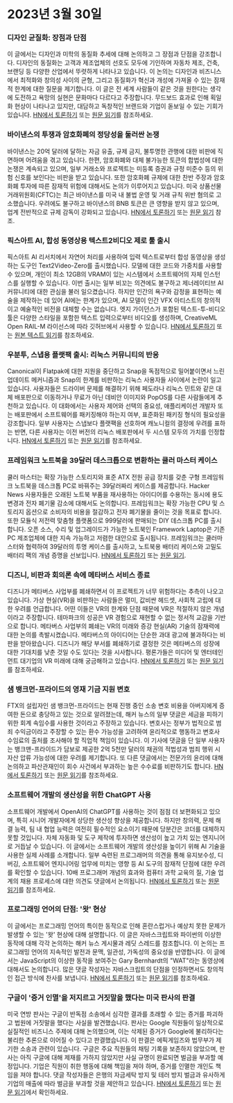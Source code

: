 

<CallToAction />

<Steps>

# 2023년 3월 30일

### 디자인 균질화: 장점과 단점

이 글에서는 디자인과 미학의 동질화 추세에 대해 논의하고 그 장점과 단점을 강조합니다. 디자인의 동질화는 고객과 제조업체의 선호도 모두에 기인하며 자동차 제조, 건축, 브랜딩 등 다양한 산업에서 뚜렷하게 나타나고 있습니다. 이 논의는 디자인과 비즈니스에서 최적화와 창의성 사이의 균형, 그리고 동질화가 혁신과 개성에 가져올 수 있는 잠재적 한계에 대한 질문을 제기합니다. 이 글은 전 세계 사람들이 같은 것을 원한다는 생각에 도전하고 욕망의 실현은 문화마다 다르다고 주장합니다. 무드보드 효과로 인해 획일화 현상이 나타나고 있지만, 대담하고 독창적인 브랜드와 기업이 돋보일 수 있는 기회가 있습니다.
[HN에서 토론하기](http://news.ycombinator.com/item?id=35355703) 또는 [원문 읽기](https://www.alexmurrell.co.uk/articles/the-age-of-average)를 참조하세요.

### 바이낸스의 투쟁과 암호화폐의 정당성을 둘러싼 논쟁

바이낸스는 20억 달러에 달하는 자금 유출, 규제 금지, 불투명한 관행에 대한 비판에 직면하며 어려움을 겪고 있습니다. 한편, 암호화폐와 대체 불가능한 토큰의 합법성에 대한 논쟁은 계속되고 있으며, 일부 거래소와 프로젝트는 미등록 증권과 규정 미준수 등의 위험 신호를 보인다는 비판을 받고 있습니다. 또한 암호화폐 규제에 대한 찬반 주장과 암호화폐 투자에 따른 잠재적 위험에 대해서도 논의가 이루어지고 있습니다. 미국 상품선물거래위원회(CFTC)는 최근 바이낸스를 미국 내 불법 운영 및 거래 규칙 위반 혐의로 고소했습니다. 우려에도 불구하고 바이낸스의 BNB 토큰은 큰 영향을 받지 않고 있으며, 업계 전반적으로 규제 감독이 강화되고 있습니다.
[HN에서 토론하기](http://news.ycombinator.com/item?id=35351805) 또는 [원문 읽기](https://www.wsj.com/articles/binance-sees-2-billion-in-outflows-as-troubles-compound-9a136e21) 참조.

### 픽스아트 AI, 합성 동영상용 텍스트2비디오 제로 툴 출시

픽스아트 AI 리서치에서 자연어 처리를 사용하여 입력 텍스트로부터 합성 동영상을 생성하는 도구인 Text2Video-Zero를 출시했습니다. 모델에 대한 코드와 가중치를 사용할 수 있으며, 개인이 최소 12GB의 VRAM이 있는 시스템에서 소프트웨어의 자체 인스턴스를 실행할 수 있습니다. 이번 출시는 일부 비꼬는 의견에도 불구하고 제너레이티브 AI 커뮤니티에 대한 관심을 불러 일으켰습니다. 하지만 인간의 욕구와 감정을 표현하는 예술을 제작하는 데 있어 AI에는 한계가 있으며, AI 모델이 인간 VFX 아티스트의 창의적이고 예술적인 비전을 대체할 수는 없습니다. 엣지 가이던스가 포함된 텍스트-투-비디오 툴은 다양한 스타일을 포함한 텍스트 입력으로부터 비디오를 생성하며, CreativeML Open RAIL-M 라이선스에 따라 깃허브에서 사용할 수 있습니다.
[HN에서 토론하기](http://news.ycombinator.com/item?id=35352452) 또는 [원본 텍스트 읽기](https://github.com/Picsart-AI-Research/Text2Video-Zero)를 참조하세요.

### 우분투, 스냅용 플랫팩 출시: 리눅스 커뮤니티의 반응

Canonical이 Flatpak에 대한 지원을 중단하고 Snap을 독점적으로 밀어붙이면서 느린 업데이트 메커니즘과 Snap의 한계를 비판하는 리눅스 사용자들 사이에서 논란이 일고 있습니다. 사용자들은 드라이버 문제를 해결하기 위해 페도라나 리눅스 민트와 같은 대체 배포판으로 이동하거나 무료가 아닌 데비안 이미지와 PopOS를 다른 사람들에게 추천하고 있습니다. 이 대화에서는 사용자 제어와 선택의 중요성, 애플리케이션 개발자 또는 배포판에서 소프트웨어를 패키징해야 하는지 여부, 표준화된 패키징 형식의 필요성을 강조합니다. 일부 사용자는 스냅보다 플랫팩을 선호하며 캐노니컬의 결정에 우려를 표하는 반면, 다른 사용자는 이전 버전의 리눅스 배포판에서 두 시스템 모두의 가치를 인정합니다.
[HN에서 토론하기](http://news.ycombinator.com/item?id=35354729) 또는 [원문 읽기](https://lwn.net/SubscriberLink/927262/6adb2350e2b0d2ce/)를 참조하세요.

### 프레임워크 노트북을 39달러 데스크톱으로 변환하는 쿨러 마스터 케이스

쿨러 마스터는 확장 가능한 스토리지와 표준 ATX 전원 공급 장치를 갖춘 구형 프레임워크 노트북을 데스크톱 PC로 바꿔주는 39달러짜리 케이스를 제공합니다. Hacker News 사용자들은 오래된 노트북 부품을 재사용하는 아이디어를 수용하는 동시에 용도 변경과 전자 폐기물 감소에 대해서도 논의합니다. 프레임워크는 확장 가능한 CPU 및 스토리지 옵션으로 소비자의 비용을 절감하고 전자 폐기물을 줄이는 것을 목표로 합니다. 또한 모듈식 저전력 맞춤형 플랫폼으로 999달러에 판매되는 DIY 데스크톱 PC를 출시합니다. 오픈 소스, 수리 및 업그레이드가 가능한 노트북인 Framework Laptop은 기존 PC 제조업체에 대한 지속 가능하고 저렴한 대안으로 출시됩니다. 프레임워크는 쿨러마스터와 협력하여 39달러의 투명 케이스를 출시하고, 노트북용 배터리 케이스와 고밀도 배터리 팩의 개념 증명을 선보입니다.
[HN에서 토론하기](http://news.ycombinator.com/item?id=35350288) 또는 [원문 읽기](https://www.theverge.com/2023/3/23/23652939/framework-cooler-master-sff-pc-case).

### 디즈니, 비판과 회의론 속에 메타버스 서비스 종료

디즈니가 메타버스 사업부를 폐쇄하면서 이 프로젝트가 너무 위험하다는 추측이 나오고 있습니다. 가상 현실(VR)을 비판하는 사람들은 멀미, 값비싼 헤드셋, 사회적 고립에 대한 우려를 언급합니다. 어떤 이들은 VR의 한계와 단점 때문에 VR은 적절하지 않은 개념이라고 주장합니다. 테마파크의 성공은 VR 경험으로 재현할 수 없는 정서적 교감을 기반으로 합니다. 메타버스 사업부의 폐쇄는 VR의 미래와 증강 현실(AR) 기술의 잠재력에 대한 논의를 촉발시켰습니다. 메타버스의 아이디어는 단순한 과대 광고에 불과하다는 비판을 받아왔습니다. 디즈니가 해당 부서를 폐쇄하기로 결정한 것은 메타버스의 성장에 대한 기대치를 낮춘 것일 수도 있다는 것을 시사합니다. 평론가들은 미디어 및 엔터테인먼트 대기업의 VR 미래에 대해 궁금해하고 있습니다.
[HN에서 토론하기](http://news.ycombinator.com/item?id=35350952) 또는 [원문 읽기](https://www.wsj.com/articles/disney-eliminates-its-metaverse-division-as-part-of-companys-layoffs-plan-94b03650)를 참조하세요.

### 샘 뱅크먼-프라이드의 영재 기금 지원 변호

FTX의 설립자인 샘 뱅크먼-프라이드는 현재 진행 중인 소송 변호 비용을 아버지에게 증여한 돈으로 충당하고 있는 것으로 알려졌는데, 해커 뉴스의 일부 댓글은 세금을 피하기 위한 회계 속임수를 사용한 것이라고 주장하고 있습니다. 변호사는 정부가 법적으로 범죄 수익금이라고 주장할 수 있는 환수 가능성을 고려하여 윤리적으로 행동하고 변호사 수임료의 출처를 조사해야 할 직업적 책임이 있습니다. 이 기사에 댓글을 단 일부 사용자는 뱅크맨-프라이드가 담보로 제공한 2억 5천만 달러의 채권의 적법성과 범죄 행위 시 자산 압류 가능성에 대한 우려를 제기합니다. 또 다른 댓글에서는 전문가의 윤리에 대해 논의하고 파산관재인이 회수 사건에서 부과하는 높은 수수료를 비판하기도 합니다.
[HN에서 토론하기](http://news.ycombinator.com/item?id=35358698) 또는 [원문 읽기](https://www.forbes.com/sites/sarahemerson/2023/03/29/sam-bankman-fried-legal-fees-funded-by-alameda-money-gifted-to-father-joe-bankman/)를 참조하세요.

### 소프트웨어 개발의 생산성을 위한 ChatGPT 사용

소프트웨어 개발에서 OpenAI의 ChatGPT를 사용하는 것이 점점 더 보편화되고 있으며, 특히 시니어 개발자에게 상당한 생산성 향상을 제공합니다. 하지만 창의력, 문제 해결 능력, 팀 내 협업 능력은 여전히 필수적인 요소이기 때문에 당분간은 코더를 대체하지 못할 것입니다. 자체 자동화 및 도구 제작에 투자하면 생산성이 높고 가치 있는 엔지니어로 거듭날 수 있습니다. 이 글에서는 소프트웨어 개발의 생산성을 높이기 위해 AI 기술을 사용한 실제 사례를 소개합니다. 일부 숙련된 프로그래머의 의견을 통해 유지보수성, 디버깅, 소프트웨어 엔지니어링 업무에 미치는 영향 등 AI 도구의 잠재적 단점에 대한 우려를 확인할 수 있습니다. 10배 프로그래머 개념의 효과와 컴퓨터 과학 교육의 질, 기술 업계의 채용 프로세스에 대한 의견도 댓글에서 논의됩니다.
[HN에서 토론하기](http://news.ycombinator.com/item?id=35356054) 또는 [원문 읽기](https://kadekillary.work/posts/1000x-eng/)를 참조하세요.

### 프로그래밍 언어의 단점: '왓' 현상

이 글에서는 프로그래밍 언어의 특이한 동작으로 인해 혼란스럽거나 예상치 못한 문제가 발생할 수 있는 '왓' 현상에 대해 설명합니다. 이 글은 자바스크립트와 파이썬의 이상한 동작에 대해 각각 논의하는 해커 뉴스 게시물과 레딧 스레드를 참조합니다. 이 논의는 프로그래밍 언어의 지속적인 발전과 문맥, 일관성, 가독성의 중요성을 반영합니다. 이 글에서는 JavaScript의 이상한 동작을 보여주는 Gary Bernhardt의 "WAT"라는 동영상에 대해서도 논의합니다. 많은 댓글 작성자는 자바스크립트의 단점을 인정하면서도 창의적인 접근 방식에 찬사를 보냅니다.
[HN에서 토론하기](http://news.ycombinator.com/item?id=35363044) 또는 [원문 읽기](https://www.destroyallsoftware.com/talks/wat)를 참조하세요.

### 구글이 '증거 인멸'을 저지르고 거짓말을 했다는 미국 판사의 판결

미국 연방 판사는 구글이 반독점 소송에서 심각한 결과를 초래할 수 있는 증거를 파괴하고 법원에 거짓말을 했다는 사실을 발견했습니다. 판사는 Google 직원들이 일상적으로 실질적인 비즈니스 주제에 대해 논의했으며, 이는 삭제된 증거가 Google에 불리하다는 불리한 추론으로 이어질 수 있다고 판결했습니다. 이 판결은 에픽게임즈와 법무부가 제기한 소송과 관련이 있습니다. 구글은 주요 직원들의 채팅 기록을 보존하지 않았으며, 판사는 아직 구글에 대해 제재를 가하지 않았지만 사실 규명이 완료되면 벌금을 부과할 예정입니다. 기업은 직원이 취한 행동에 대해 책임을 져야 하며, 증거를 인멸한 개인도 책임을 져야 합니다. 댓글 작성자들은 은행의 자금세탁 방지 및 테러 방지 벌금과 유사하게 기업의 매출에 따라 벌금을 부과할 것을 제안하고 있습니다.
[HN에서 토론하기](http://news.ycombinator.com/item?id=35363095) 또는 [원문 읽기](https://storage.courtlistener.com/recap/gov.uscourts.cand.373179/gov.uscourts.cand.373179.469.0.pdf)에서 확인하세요.

</Steps>
